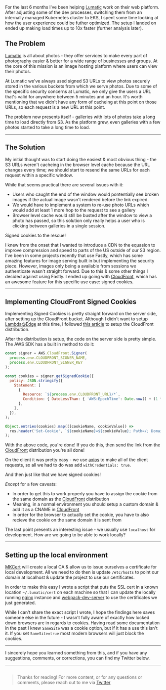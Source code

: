 For the last 6 months I've been helping [Lumatic](https://lumaticimagery.com) work on their web platform. After adjusting some of
the dev processes, switching them from an internally managed Kubernetes cluster to EKS, I spent some time looking at how the user
experience could be futher optimized. The setup I landed on ended up making load times up to 10x faster (further analysis later).

## The Problem

[Lumatic](https://lumaticimagery.com) is all about photos - they offer services to make every part of photography easier & better
for a wide range of businesses and groups. At the core of this mission is an image hosting platform where users can view their
photos.

At Lumatic we've always used signed S3 URLs to view photos securely stored in the various buckets from which we serve photos. Due to some
of the specific security concerns at Lumatic, we only give the users a URL that's valid for anywhere between 5 minutes and an hour. It's
worth mentioning that we didn't have any form of cacheing at this point on those URLs, so each request is a new URL at this point.

The problem now presents itself - galleries with lots of photos take a long time to load directly from S3. As the platform grew,
even galleries with a few photos started to take a long time to load.

---

## The Solution

My initial thought was to start doing the easiest & most obvious thing - the S3 URLs weren't cacheing in the browser level
cache because the URL changes every time; we should start to resend the same URLs for each request within a specific window.

While that seems practical there are several issues with it:

- Users who caught the end of the window would pontentially see broken images if the actual image wasn't rendered before the link
expired.
- We would have to implement a system to re-use photo URLs which would add at least 1 more hop to the request to see a gallery
- Browser level cache would still be busted after the window to view a photo has passed, so this solution only really helps a user
who is clicking between galleries in a single session.

Signed cookies to the rescue!

I knew from the onset that I wanted to introduce a CDN to the equasion to improve compression and speed to parts of the US outside
of our S3 region. I've been in some projects recently that use Fastly, which has some amazing features for image serving built in
but implementing the security piece. However, images only being a available from sessions we authenticate wasn't straight forward. Due
to this & some other things I decided against using Fastly. I ended up going with [CloudFront](https://aws.amazon.com/cloudfront/), which has an awesome feature for this
specific use case: signed cookies.

---

## Implementing CloudFront Signed Cookies

Implementing Signed Cookies is pretty straight forward on the server side, after setting up the CloudFront bucket. Although I
didn't want to setup [Lambda@Edge](https://aws.amazon.com/lambda/edge/) at this time, I followed
[this article](https://aws.amazon.com/blogs/networking-and-content-delivery/signed-cookie-based-authentication-with-amazon-cloudfront-and-aws-lambdaedge-part-1-authentication/)
to setup the CloudFront distribution.

After the distribution is setup, the code on the server side is pretty simple. The AWS SDK has a built in method to do it:

```js
const signer = AWS.CloudFront.Signer(
  process.env.CLOUDFRONT_SIGNER_NAME,
  process.env.CLOUDFRONT_SIGNER_KEY
);

const cookies = signer.getSignedCookie({
  policy: JSON.stringify({
    Statement: [
      {
        Resource: `${process.env.CLOUDFRONT_URL}/*`,
        Condition: { DateLessThan: { 'AWS:EpochTime': Date.now() + (1 * Days) } },
      },
    ],
  }),
);

Object.entries(cookies).map(([cookieName, cookieValue]) =>
  res.header('Set-Cookie', `${cookieName}=${cookieValue}; Path=/; Domain=.domain.com; Secure; HttpOnly`)
);
```

With the above code, you're done! If you do this, then send the link from the [CloudFront](https://aws.amazon.com/cloudfront/) distribution you're all done!

On the client it was pretty easy - we use [axios](https://axios-http.com/) to make all of the client requests, so all we had to do
was add `withCredentials: true`.

And then just like that we have signed cookies!

*Except* for a few caveats:

- In order to get this to work properly you have to assign the cookie from the same domain as the [CloudFront](https://aws.amazon.com/cloudfront/) distribution
- Meaning, in a normal environment you should setup a custom domain & add it as a CNAME in [CloudFront](https://aws.amazon.com/cloudfront/)
- In order for the browser to actually set the cookie, you have to also recieve the cookie on the same domain it is sent from

The last point presents an interesting issue - we usually use `localhost` for development. How are we going to be able to work
locally?

---

## Setting up the local environment

[MKCert](https://mkcert.org/) will create a local CA & allow us to issue ourselves a certificate for local development. All we
need to do then is update `/etc/hosts` to point our domain at localhost & update the project to use our certificates.

In order to make this easy I wrote a script that puts the SSL cert in a known location `~/.lumatic/cert` on each
machine so that I can update the locally running [nginx](https://nginx.org/en/) instance and [webpack-dev-server](https://webpack.js.org/configuration/dev-server/)
to use the certificates we just generated.

While I can't share the exact script I wrote, I hope the findings here saves someone else in the future - I wasn't fully aware of
exactly how locked down browsers are in regards to cookies. Having read some documentation in the past I knew `SameSite` was a cookie
option, but if it has a use this isn't it. If you set `SameSite=true` most modern browsers will just block the cookies.

----

I sincerely hope you learned something from this, and if you have any suggestions, comments, or corrections, you can find my Twitter below.

----

> ##

>Thanks for reading! For more content, or for any questions or comments, please reach out to me via [Twitter](https://twitter.com/porter_kalob)